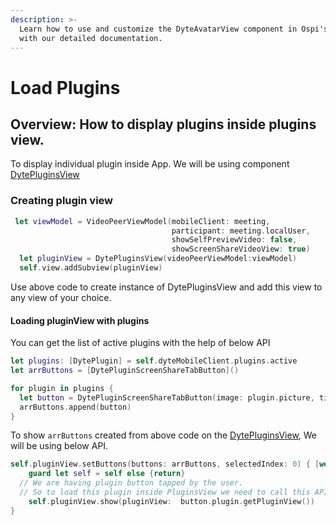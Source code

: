 ```yaml
---
description: >-
  Learn how to use and customize the DyteAvatarView component in Ospi's iOS UiKit
  with our detailed documentation.
---
```

 

# Load Plugins
## Overview: How to display plugins inside plugins view.
To display individual plugin inside App. We will be using component [DytePluginsView](/ios/components/dyte-plugin-view)

### Creating plugin view

```swift
 let viewModel = VideoPeerViewModel(mobileClient: meeting,
                                    participant: meeting.localUser,
                                    showSelfPreviewVideo: false,
                                    showScreenShareVideoView: true)
  let pluginView = DytePluginsView(videoPeerViewModel:viewModel)
  self.view.addSubview(pluginView)
```
Use above code to create instance of DytePluginsView and add this view to any view of your choice. 

#### Loading pluginView with plugins

You can get the list of active plugins with the help of below API 

```swift
let plugins: [DytePlugin] = self.dyteMobileClient.plugins.active
let arrButtons = [DytePluginScreenShareTabButton]()

for plugin in plugins {
  let button = DytePluginScreenShareTabButton(image: plugin.picture, title: plugin.name, id: plugin.id)
  arrButtons.append(button)
}
```
To show `arrButtons` created from above code on the [DytePluginsView](/ios/components/dyte-plugin-view), We will be using
below API. 

```swift
self.pluginView.setButtons(buttons: arrButtons, selectedIndex: 0) { [weak self] button, pluginIsClicked in
    guard let self = self else {return}
  // We are having plugin button tapped by the user. 
  // So to load this plugin inside PluginsView we need to call this API. 
    self.pluginView.show(pluginView:  button.plugin.getPluginView())
}

```


<head>
  <title>iOS DyteAvatarView</title>
</head>
